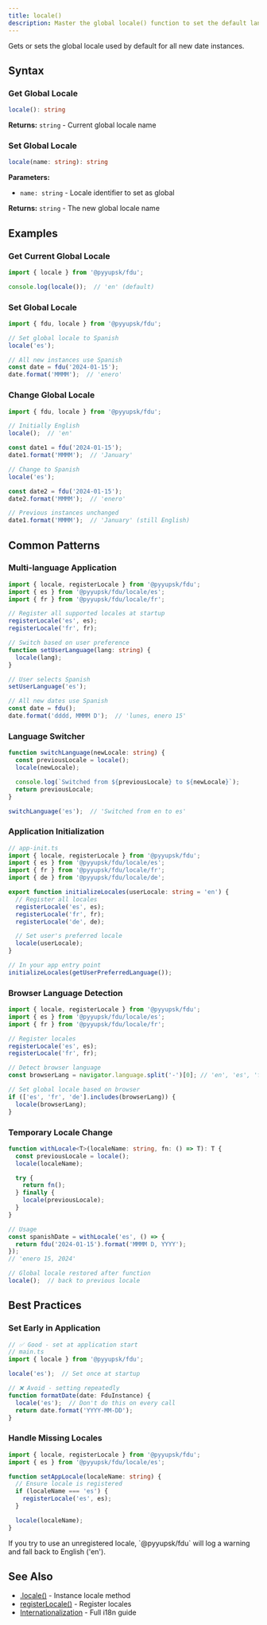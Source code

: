 ```yaml
---
title: locale()
description: Master the global locale() function to set the default language for all date instances. Learn how to switch locales, build multi-language applications, detect browser language preferences, manage user locale settings, and implement temporary locale changes with best practices for internationalized applications.
---
```


Gets or sets the global locale used by default for all new date instances.

## Syntax

### Get Global Locale

```typescript
locale(): string
```

**Returns:** `string` - Current global locale name

### Set Global Locale

```typescript
locale(name: string): string
```

**Parameters:**
- `name: string` - Locale identifier to set as global

**Returns:** `string` - The new global locale name

## Examples

### Get Current Global Locale

```typescript
import { locale } from '@pyyupsk/fdu';

console.log(locale());  // 'en' (default)
```

### Set Global Locale

```typescript
import { fdu, locale } from '@pyyupsk/fdu';

// Set global locale to Spanish
locale('es');

// All new instances use Spanish
const date = fdu('2024-01-15');
date.format('MMMM');  // 'enero'
```

### Change Global Locale

```typescript
import { fdu, locale } from '@pyyupsk/fdu';

// Initially English
locale();  // 'en'

const date1 = fdu('2024-01-15');
date1.format('MMMM');  // 'January'

// Change to Spanish
locale('es');

const date2 = fdu('2024-01-15');
date2.format('MMMM');  // 'enero'

// Previous instances unchanged
date1.format('MMMM');  // 'January' (still English)
```

## Common Patterns

### Multi-language Application

```typescript
import { locale, registerLocale } from '@pyyupsk/fdu';
import { es } from '@pyyupsk/fdu/locale/es';
import { fr } from '@pyyupsk/fdu/locale/fr';

// Register all supported locales at startup
registerLocale('es', es);
registerLocale('fr', fr);

// Switch based on user preference
function setUserLanguage(lang: string) {
  locale(lang);
}

// User selects Spanish
setUserLanguage('es');

// All new dates use Spanish
const date = fdu();
date.format('dddd, MMMM D');  // 'lunes, enero 15'
```

### Language Switcher

```typescript
function switchLanguage(newLocale: string) {
  const previousLocale = locale();
  locale(newLocale);

  console.log(`Switched from ${previousLocale} to ${newLocale}`);
  return previousLocale;
}

switchLanguage('es');  // 'Switched from en to es'
```

### Application Initialization

```typescript
// app-init.ts
import { locale, registerLocale } from '@pyyupsk/fdu';
import { es } from '@pyyupsk/fdu/locale/es';
import { fr } from '@pyyupsk/fdu/locale/fr';
import { de } from '@pyyupsk/fdu/locale/de';

export function initializeLocales(userLocale: string = 'en') {
  // Register all locales
  registerLocale('es', es);
  registerLocale('fr', fr);
  registerLocale('de', de);

  // Set user's preferred locale
  locale(userLocale);
}

// In your app entry point
initializeLocales(getUserPreferredLanguage());
```

### Browser Language Detection

```typescript
import { locale, registerLocale } from '@pyyupsk/fdu';
import { es } from '@pyyupsk/fdu/locale/es';
import { fr } from '@pyyupsk/fdu/locale/fr';

// Register locales
registerLocale('es', es);
registerLocale('fr', fr);

// Detect browser language
const browserLang = navigator.language.split('-')[0]; // 'en', 'es', 'fr', etc.

// Set global locale based on browser
if (['es', 'fr', 'de'].includes(browserLang)) {
  locale(browserLang);
}
```

### Temporary Locale Change

```typescript
function withLocale<T>(localeName: string, fn: () => T): T {
  const previousLocale = locale();
  locale(localeName);

  try {
    return fn();
  } finally {
    locale(previousLocale);
  }
}

// Usage
const spanishDate = withLocale('es', () => {
  return fdu('2024-01-15').format('MMMM D, YYYY');
});
// 'enero 15, 2024'

// Global locale restored after function
locale();  // back to previous locale
```

## Best Practices

### Set Early in Application

```typescript
// ✅ Good - set at application start
// main.ts
import { locale } from '@pyyupsk/fdu';

locale('es');  // Set once at startup

// ❌ Avoid - setting repeatedly
function formatDate(date: FduInstance) {
  locale('es');  // Don't do this on every call
  return date.format('YYYY-MM-DD');
}
```

### Handle Missing Locales

```typescript
import { locale, registerLocale } from '@pyyupsk/fdu';
import { es } from '@pyyupsk/fdu/locale/es';

function setAppLocale(localeName: string) {
  // Ensure locale is registered
  if (localeName === 'es') {
    registerLocale('es', es);
  }

  locale(localeName);
}
```

<Callout type="warn">
If you try to use an unregistered locale, `@pyyupsk/fdu` will log a warning and fall back to English ('en').
</Callout>

## See Also

- [.locale()](/docs/api/locale/instance) - Instance locale method
- [registerLocale()](/docs/api/locale/register-locale) - Register locales
- [Internationalization](/docs/i18n) - Full i18n guide
